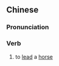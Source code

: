 {{also|牵马}}
==Chinese==
{{zh-forms|s=牵马}}

===Pronunciation===
{{zh-pron
|m=qiānmǎ
|h=pfs=khiên-mâ
|mn=khan-bé
|cat=v
}}

===Verb===
{{zh-verb}}

# {{lb|zh|literary}} to [[lead]] a [[horse]]